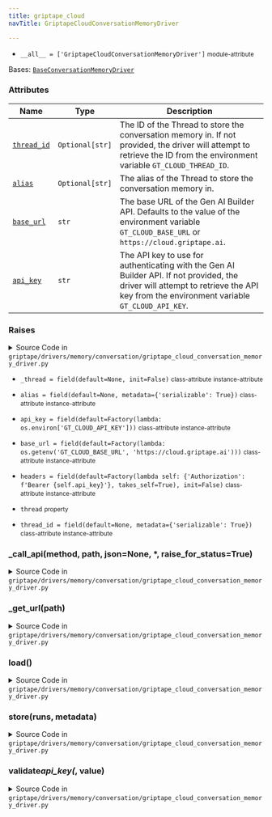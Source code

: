 ```yaml
---
title: griptape_cloud
navTitle: GriptapeCloudConversationMemoryDriver

---
```


-   `__all__ = ['GriptapeCloudConversationMemoryDriver']` <small>module-attribute</small>  <span id="griptape.drivers.memory.conversation.griptape_cloud.__all__"></span> 

<span id="griptape.drivers.memory.conversation.griptape_cloud.GriptapeCloudConversationMemoryDriver"></span>

Bases:
 [`BaseConversationMemoryDriver`](./#griptape.drivers.memory.conversation.BaseConversationMemoryDriver "BaseConversationMemoryDriver (griptape.drivers.memory.conversation.BaseConversationMemoryDriver)")

### Attributes

| Name                                                                                                                                                                                                                                                                                                                                                                                                                                                        | Type            | Description                                                                                                                                                                                |
| ----------------------------------------------------------------------------------------------------------------------------------------------------------------------------------------------------------------------------------------------------------------------------------------------------------------------------------------------------------------------------------------------------------------------------------------------------------- | --------------- | ------------------------------------------------------------------------------------------------------------------------------------------------------------------------------------------ |
| <a href="griptape_cloud.mdx#griptape.drivers.memory.conversation.griptape_cloud.GriptapeCloudConversationMemoryDriver.thread_id" title="thread_id = field(default=None, metadata={'serializable': True})           class-attribute       instance-attribute    (griptape.drivers.memory.conversation.griptape_cloud.GriptapeCloudConversationMemoryDriver.thread_id)"><code class="language-python">thread_id</code></a>                                    | `Optional[str]` | The ID of the Thread to store the conversation memory in. If not provided, the driver will attempt to retrieve the ID from the environment variable `GT_CLOUD_THREAD_ID`.<br/>             |
| <a href="griptape_cloud.mdx#griptape.drivers.memory.conversation.griptape_cloud.GriptapeCloudConversationMemoryDriver.alias" title="alias = field(default=None, metadata={'serializable': True})           class-attribute       instance-attribute    (griptape.drivers.memory.conversation.griptape_cloud.GriptapeCloudConversationMemoryDriver.alias)"><code class="language-python">alias</code></a>                                                    | `Optional[str]` | The alias of the Thread to store the conversation memory in.<br/>                                                                                                                          |
| <a href="griptape_cloud.mdx#griptape.drivers.memory.conversation.griptape_cloud.GriptapeCloudConversationMemoryDriver.base_url" title="base_url = field(default=Factory(lambda: os.getenv('GT_CLOUD_BASE_URL', 'https://cloud.griptape.ai')))           class-attribute       instance-attribute    (griptape.drivers.memory.conversation.griptape_cloud.GriptapeCloudConversationMemoryDriver.base_url)"><code class="language-python">base_url</code></a> | `str`           | The base URL of the Gen AI Builder API. Defaults to the value of the environment variable `GT_CLOUD_BASE_URL` or `https://cloud.griptape.ai`.<br/>                                         |
| <a href="griptape_cloud.mdx#griptape.drivers.memory.conversation.griptape_cloud.GriptapeCloudConversationMemoryDriver.api_key" title="api_key = field(default=Factory(lambda: os.environ['GT_CLOUD_API_KEY']))           class-attribute       instance-attribute    (griptape.drivers.memory.conversation.griptape_cloud.GriptapeCloudConversationMemoryDriver.api_key)"><code class="language-python">api_key</code></a>                                  | `str`           | The API key to use for authenticating with the Gen AI Builder API. If not provided, the driver will attempt to retrieve the API key from the environment variable `GT_CLOUD_API_KEY`.<br/> |

### Raises

<details><summary>Source Code in <code>griptape&#47;drivers&#47;memory&#47;conversation&#47;griptape_cloud_conversation_memory_driver.py</code></summary>

```python
@define(kw_only=True)
class GriptapeCloudConversationMemoryDriver(BaseConversationMemoryDriver):
    """A driver for storing conversation memory in the Gen AI Builder.

    Attributes:
        thread_id: The ID of the Thread to store the conversation memory in. If not provided, the driver will attempt to
            retrieve the ID from the environment variable `GT_CLOUD_THREAD_ID`.
        alias: The alias of the Thread to store the conversation memory in.
        base_url: The base URL of the Gen AI Builder API. Defaults to the value of the environment variable
            `GT_CLOUD_BASE_URL` or `https://cloud.griptape.ai`.
        api_key: The API key to use for authenticating with the Gen AI Builder API. If not provided, the driver will
            attempt to retrieve the API key from the environment variable `GT_CLOUD_API_KEY`.

    Raises:
        ValueError: If `api_key` is not provided.
    """

    thread_id: Optional[str] = field(
        default=None,
        metadata={"serializable": True},
    )
    alias: Optional[str] = field(
        default=None,
        metadata={"serializable": True},
    )
    base_url: str = field(
        default=Factory(lambda: os.getenv("GT_CLOUD_BASE_URL", "https://cloud.griptape.ai")),
    )
    api_key: str = field(default=Factory(lambda: os.environ["GT_CLOUD_API_KEY"]))
    headers: dict = field(
        default=Factory(lambda self: {"Authorization": f"Bearer {self.api_key}"}, takes_self=True),
        init=False,
    )
    _thread: Optional[dict] = field(default=None, init=False)

    @api_key.validator  # pyright: ignore[reportAttributeAccessIssue]
    def validate_api_key(self, _: Attribute, value: Optional[str]) -> str:
        if value is None:
            raise ValueError(f"{self.__class__.__name__} requires an API key")
        return value

    @property
    def thread(self) -> dict:
        """Try to get the Thread by ID, alias, or create a new one."""
        if self._thread is None:
            thread = None
            if self.thread_id is None:
                self.thread_id = os.getenv("GT_CLOUD_THREAD_ID")

            if self.thread_id is not None:
                res = self._call_api("get", f"/threads/{self.thread_id}", raise_for_status=False)
                if res.status_code == 200:
                    thread = res.json()

            # use name as 'alias' to get thread
            if thread is None and self.alias is not None:
                res = self._call_api("get", f"/threads?alias={self.alias}").json()
                if res.get("threads"):
                    thread = res["threads"][0]
                    self.thread_id = thread.get("thread_id")

            # no thread by name or thread_id
            if thread is None:
                data = {"name": uuid.uuid4().hex} if self.alias is None else {"name": self.alias, "alias": self.alias}
                thread = self._call_api("post", "/threads", data).json()
                self.thread_id = thread["thread_id"]
                self.alias = thread.get("alias")

            self._thread = thread

        return self._thread  # pyright: ignore[reportReturnType]

    def store(self, runs: list[Run], metadata: dict[str, Any]) -> None:
        # serialize the run artifacts to json strings
        messages = [
            dict_merge(
                {
                    "input": run.input.to_json(),
                    "output": run.output.to_json(),
                    "metadata": {"run_id": run.id},
                },
                run.meta,
            )
            for run in runs
        ]

        body = dict_merge(
            {
                "messages": messages,
            },
            metadata,
        )

        # patch the Thread with the new messages and metadata
        # all old Messages are replaced with the new ones
        thread_id = self.thread["thread_id"] if self.thread_id is None else self.thread_id
        self._call_api("patch", f"/threads/{thread_id}", body)
        self._thread = None

    def load(self) -> tuple[list[Run], dict[str, Any]]:
        from griptape.memory.structure import Run

        thread_id = self.thread["thread_id"] if self.thread_id is None else self.thread_id

        # get the Messages from the Thread
        messages_response = self._call_api("get", f"/threads/{thread_id}/messages").json()

        # retrieve the Thread to get the metadata
        thread_response = self._call_api("get", f"/threads/{thread_id}").json()

        runs = [
            Run(
                **({"id": message["metadata"].pop("run_id", None)} if "run_id" in message.get("metadata") else {}),
                meta=message["metadata"],
                input=BaseArtifact.from_json(message["input"]),
                output=BaseArtifact.from_json(message["output"]),
            )
            for message in messages_response.get("messages", [])
        ]

        return runs, thread_response.get("metadata", {})

    def _get_url(self, path: str) -> str:
        path = path.lstrip("/")
        return griptape_cloud_url(self.base_url, f"api/{path}")

    def _call_api(
        self, method: str, path: str, json: Optional[dict] = None, *, raise_for_status: bool = True
    ) -> requests.Response:
        res = requests.request(method, self._get_url(path), json=json, headers=self.headers)
        if raise_for_status:
            res.raise_for_status()
        return res
```

</details>

-   `_thread = field(default=None, init=False)` <small>class-attribute</small> <small>instance-attribute</small>  <span id="griptape.drivers.memory.conversation.griptape_cloud.GriptapeCloudConversationMemoryDriver._thread"></span> 

-   `alias = field(default=None, metadata={'serializable': True})` <small>class-attribute</small> <small>instance-attribute</small>  <span id="griptape.drivers.memory.conversation.griptape_cloud.GriptapeCloudConversationMemoryDriver.alias"></span> 

-   `api_key = field(default=Factory(lambda: os.environ['GT_CLOUD_API_KEY']))` <small>class-attribute</small> <small>instance-attribute</small>  <span id="griptape.drivers.memory.conversation.griptape_cloud.GriptapeCloudConversationMemoryDriver.api_key"></span> 

-   `base_url = field(default=Factory(lambda: os.getenv('GT_CLOUD_BASE_URL', 'https://cloud.griptape.ai')))` <small>class-attribute</small> <small>instance-attribute</small>  <span id="griptape.drivers.memory.conversation.griptape_cloud.GriptapeCloudConversationMemoryDriver.base_url"></span> 

-   `headers = field(default=Factory(lambda self: {'Authorization': f'Bearer {self.api_key}'}, takes_self=True), init=False)` <small>class-attribute</small> <small>instance-attribute</small>  <span id="griptape.drivers.memory.conversation.griptape_cloud.GriptapeCloudConversationMemoryDriver.headers"></span> 

-   `thread` <small>property</small>  <span id="griptape.drivers.memory.conversation.griptape_cloud.GriptapeCloudConversationMemoryDriver.thread"></span> 

-   `thread_id = field(default=None, metadata={'serializable': True})` <small>class-attribute</small> <small>instance-attribute</small>  <span id="griptape.drivers.memory.conversation.griptape_cloud.GriptapeCloudConversationMemoryDriver.thread_id"></span> 

<span id="griptape.drivers.memory.conversation.griptape_cloud.GriptapeCloudConversationMemoryDriver._call_api"></span>

### \_call_api(method, path, json=None, \*, raise_for_status=True)

<details><summary>Source Code in <code>griptape&#47;drivers&#47;memory&#47;conversation&#47;griptape_cloud_conversation_memory_driver.py</code></summary>

```python
def _call_api(
    self, method: str, path: str, json: Optional[dict] = None, *, raise_for_status: bool = True
) -> requests.Response:
    res = requests.request(method, self._get_url(path), json=json, headers=self.headers)
    if raise_for_status:
        res.raise_for_status()
    return res
```

</details>

<span id="griptape.drivers.memory.conversation.griptape_cloud.GriptapeCloudConversationMemoryDriver._get_url"></span>

### \_get_url(path)

<details><summary>Source Code in <code>griptape&#47;drivers&#47;memory&#47;conversation&#47;griptape_cloud_conversation_memory_driver.py</code></summary>

```python
def _get_url(self, path: str) -> str:
    path = path.lstrip("/")
    return griptape_cloud_url(self.base_url, f"api/{path}")
```

</details>

<span id="griptape.drivers.memory.conversation.griptape_cloud.GriptapeCloudConversationMemoryDriver.load"></span>

### load()

<details><summary>Source Code in <code>griptape&#47;drivers&#47;memory&#47;conversation&#47;griptape_cloud_conversation_memory_driver.py</code></summary>

```python
def load(self) -> tuple[list[Run], dict[str, Any]]:
    from griptape.memory.structure import Run

    thread_id = self.thread["thread_id"] if self.thread_id is None else self.thread_id

    # get the Messages from the Thread
    messages_response = self._call_api("get", f"/threads/{thread_id}/messages").json()

    # retrieve the Thread to get the metadata
    thread_response = self._call_api("get", f"/threads/{thread_id}").json()

    runs = [
        Run(
            **({"id": message["metadata"].pop("run_id", None)} if "run_id" in message.get("metadata") else {}),
            meta=message["metadata"],
            input=BaseArtifact.from_json(message["input"]),
            output=BaseArtifact.from_json(message["output"]),
        )
        for message in messages_response.get("messages", [])
    ]

    return runs, thread_response.get("metadata", {})
```

</details>

<span id="griptape.drivers.memory.conversation.griptape_cloud.GriptapeCloudConversationMemoryDriver.store"></span>

### store(runs, metadata)

<details><summary>Source Code in <code>griptape&#47;drivers&#47;memory&#47;conversation&#47;griptape_cloud_conversation_memory_driver.py</code></summary>

```python
def store(self, runs: list[Run], metadata: dict[str, Any]) -> None:
    # serialize the run artifacts to json strings
    messages = [
        dict_merge(
            {
                "input": run.input.to_json(),
                "output": run.output.to_json(),
                "metadata": {"run_id": run.id},
            },
            run.meta,
        )
        for run in runs
    ]

    body = dict_merge(
        {
            "messages": messages,
        },
        metadata,
    )

    # patch the Thread with the new messages and metadata
    # all old Messages are replaced with the new ones
    thread_id = self.thread["thread_id"] if self.thread_id is None else self.thread_id
    self._call_api("patch", f"/threads/{thread_id}", body)
    self._thread = None
```

</details>

<span id="griptape.drivers.memory.conversation.griptape_cloud.GriptapeCloudConversationMemoryDriver.validate_api_key"></span>

### validate*api_key(*, value)

<details><summary>Source Code in <code>griptape&#47;drivers&#47;memory&#47;conversation&#47;griptape_cloud_conversation_memory_driver.py</code></summary>

```python
@api_key.validator  # pyright: ignore[reportAttributeAccessIssue]
def validate_api_key(self, _: Attribute, value: Optional[str]) -> str:
    if value is None:
        raise ValueError(f"{self.__class__.__name__} requires an API key")
    return value
```

</details>
